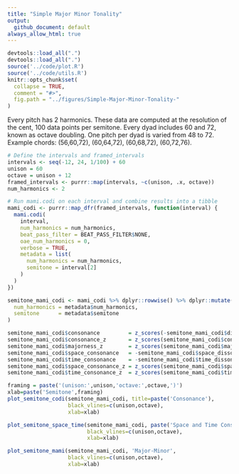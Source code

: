 ```yaml
---
title: "Simple Major Minor Tonality"
output:
  github_document: default
always_allow_html: true
---
```

```r
devtools::load_all(".")
devtools::load_all(".")
source('../code/plot.R')
source('../code/utils.R')
knitr::opts_chunk$set(
  collapse = TRUE,
  comment = "#>",
  fig.path = "../figures/Simple-Major-Minor-Tonality-"
)
```

Every pitch has 2 harmonics. These data are computed at the resolution of the cent, 100 data points per semitone. Every dyad includes 60 and 72, known as octave doubling. One pitch per dyad is varied from 48 to 72. Example chords: (56,60,72), (60,64,72), (60,68,72), (60,72,76).

```r
# Define the intervals and framed_intervals
intervals <- seq(-12, 24, 1/100) + 60
unison = 60
octave = unison + 12
framed_intervals <- purrr::map(intervals, ~c(unison, .x, octave))
num_harmonics <- 2

# Run mami.codi on each interval and combine results into a tibble
mami_codi <- purrr::map_dfr(framed_intervals, function(interval) {
  mami.codi(
    interval,
    num_harmonics = num_harmonics,
    beat_pass_filter = BEAT_PASS_FILTER$NONE,
    oae_num_harmonics = 0,
    verbose = TRUE,
    metadata = list(
      num_harmonics = num_harmonics,
      semitone = interval[2]
    )
  )
})

semitone_mami_codi <- mami_codi %>% dplyr::rowwise() %>% dplyr::mutate(
  num_harmonics = metadata$num_harmonics,
  semitone      = metadata$semitone
)

semitone_mami_codi$consonance         = z_scores(-semitone_mami_codi$dissonance)
semitone_mami_codi$consonance_z       = z_scores(semitone_mami_codi$consonance)
semitone_mami_codi$majorness_z        = z_scores(semitone_mami_codi$majorness)
semitone_mami_codi$space_consonance   = -semitone_mami_codi$space_dissonance
semitone_mami_codi$time_consonance    = -semitone_mami_codi$time_dissonance
semitone_mami_codi$space_consonance_z = z_scores(semitone_mami_codi$space_consonance)
semitone_mami_codi$time_consonance_z  = z_scores(semitone_mami_codi$time_consonance)
```

```r
framing = paste('(unison:',unison,'octave:',octave,')')
xlab=paste('Semitone',framing)
plot_semitone_codi(semitone_mami_codi, title=paste('Consonance'),
                   black_vlines=c(unison,octave),
                   xlab=xlab)
```

```r
plot_semitone_space_time(semitone_mami_codi, paste('Space and Time Consonance'),
                         black_vlines=c(unison,octave),
                         xlab=xlab)
```

```r
plot_semitone_mami(semitone_mami_codi, 'Major-Minor',
                   black_vlines=c(unison,octave),
                   xlab=xlab)
```
